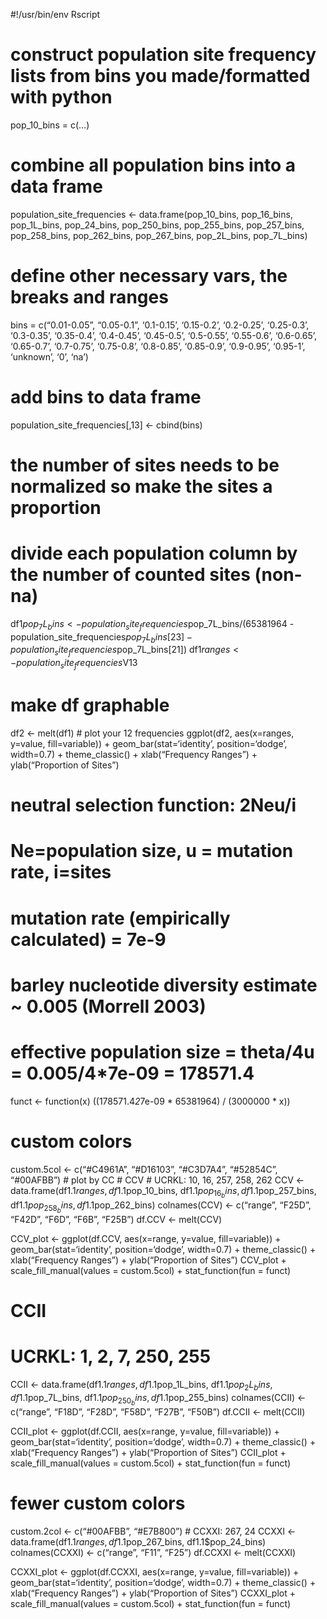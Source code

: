 #!/usr/bin/env Rscript

# construct population site frequency lists from bins you made/formatted with python
pop_10_bins = c(...)

# combine all population bins into a data frame
population_site_frequencies <- data.frame(pop_10_bins, pop_16_bins, pop_1L_bins, pop_24_bins, pop_250_bins, pop_255_bins, pop_257_bins, pop_258_bins, pop_262_bins, pop_267_bins, pop_2L_bins, pop_7L_bins)

# define other necessary vars, the breaks and ranges
bins = c("0.01-0.05", "0.05-0.1", '0.1-0.15', '0.15-0.2', '0.2-0.25', '0.25-0.3', '0.3-0.35', '0.35-0.4', '0.4-0.45', '0.45-0.5', '0.5-0.55', '0.55-0.6', '0.6-0.65', '0.65-0.7', '0.7-0.75', '0.75-0.8', '0.8-0.85', '0.85-0.9', '0.9-0.95', '0.95-1', 'unknown', '0', 'na')

# add bins to data frame
population_site_frequencies[,13] <- cbind(bins)

# the number of sites needs to be normalized so make the sites a proportion
# divide each population column by the number of counted sites (non-na)
df1$pop_7L_bins <- population_site_frequencies$pop_7L_bins/(65381964 - population_site_frequencies$pop_7L_bins[23] - population_site_frequencies$pop_7L_bins[21])
df1$ranges <- population_site_frequencies$V13

# make df graphable
df2 <- melt(df1)
# plot your 12 frequencies
ggplot(df2, aes(x=ranges, y=value, fill=variable)) + geom_bar(stat='identity', position='dodge', width=0.7) + theme_classic() + xlab("Frequency Ranges") + ylab("Proportion of Sites")



# neutral selection function: 2Neu/i
# Ne=population size, u = mutation rate, i=sites
# mutation rate (empirically calculated) = 7e-9
# barley nucleotide diversity estimate ~ 0.005 (Morrell 2003)
# effective population size = theta/4u = 0.005/4*7e-09 = 178571.4
funct <- function(x) ((178571.4*2*7e-09 * 65381964) / (3000000 * x))

# custom colors
custom.5col <- c("#C4961A", "#D16103", "#C3D7A4", "#52854C", "#00AFBB")
# plot by CC
# CCV
# UCRKL: 10, 16, 257, 258, 262
CCV <- data.frame(df1.1$ranges, df1.1$pop_10_bins, df1.1$pop_16_bins, df1.1$pop_257_bins, df1.1$pop_258_bins, df1.1$pop_262_bins)
colnames(CCV) <- c("range", "F25D", "F42D", "F6D", "F6B", "F25B")
df.CCV <- melt(CCV)

CCV_plot <- ggplot(df.CCV, aes(x=range, y=value, fill=variable)) + geom_bar(stat='identity', position='dodge', width=0.7) + theme_classic() + xlab("Frequency Ranges") + ylab("Proportion of Sites")
CCV_plot + scale_fill_manual(values = custom.5col) + stat_function(fun = funct)

# CCII
# UCRKL: 1, 2, 7, 250, 255
CCII <- data.frame(df1.1$ranges, df1.1$pop_1L_bins, df1.1$pop_2L_bins, df1.1$pop_7L_bins, df1.1$pop_250_bins, df1.1$pop_255_bins)
colnames(CCII) <- c("range", "F18D", "F28D", "F58D", "F27B", "F50B")
df.CCII <- melt(CCII)

CCII_plot <- ggplot(df.CCII, aes(x=range, y=value, fill=variable)) + geom_bar(stat='identity', position='dodge', width=0.7) + theme_classic() + xlab("Frequency Ranges") + ylab("Proportion of Sites")
CCII_plot + scale_fill_manual(values = custom.5col) + stat_function(fun = funct)

# fewer custom colors
custom.2col <- c("#00AFBB", "#E7B800")
# CCXXI: 267, 24
CCXXI <- data.frame(df1.1$ranges, df1.1$pop_267_bins, df1.1$pop_24_bins)
colnames(CCXXI) <- c("range", "F11", "F25")
df.CCXXI <- melt(CCXXI)

CCXXI_plot <- ggplot(df.CCXXI, aes(x=range, y=value, fill=variable)) + geom_bar(stat='identity', position='dodge', width=0.7) + theme_classic() + xlab("Frequency Ranges") + ylab("Proportion of Sites")
CCXXI_plot + scale_fill_manual(values = custom.5col) + stat_function(fun = funct)
